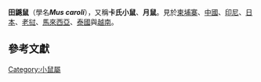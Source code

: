 {{Speciesbox
| name = 田鼷鼠
| status = LC
| status_system = iucn3.1
| status_ref={{r|iucn}}
| genus = Mus subg. Mus
| species =caroli
| authority = {{tsl|en|J. Lewis Bonhote|Bonhote}}, 1902
| synonyms = 
}}

'''田鼷鼠'''（學名'''''Mus caroli'''''），又稱'''卡氏小鼠'''、'''月鼠'''。見於[[柬埔寨|柬埔寨]]、[[中國|中國]]、[[印尼|印尼]]、[[日本|日本]]、[[老挝|老挝]]、[[馬來西亞|馬來西亞]]、[[泰國|泰國]]與[[越南|越南]]{{r|Musser}}。

==參考文獻==
{{reflist|refs=
<ref name=iucn>Aplin, K. & Lunde, D. 2008. ''Mus caroli''. [[The_IUCN_Red_List_of_Threatened_Species|The IUCN Red List of Threatened Species]] 2008: e.T13956A4370877. http://dx.doi.org/10.2305/IUCN.UK.2008.RLTS.T13956A4370877.en. Downloaded on 22 June 2016.</ref>
<ref name=Musser>Musser, G. G. and M. D. Carleton. 2005. Superfamily Muroidea. In. Wilson, D. E., & Reeder, D. M. (ed). ''Mammal Species of the World a Taxonomic and Geographic Reference''.  Johns Hopkins University Press, Baltimore. Pp. 894-1531.</ref>
}}
{{Taxonbar|from=Q1768146}}

[[Category:小鼠屬|Category:小鼠屬]]